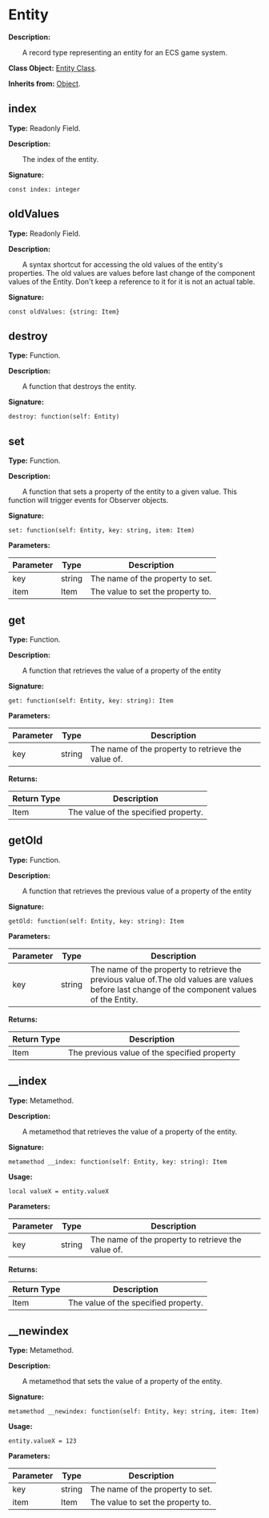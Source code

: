 
# Entity

**Description:**

&emsp;&emsp;A record type representing an entity for an ECS game system.

**Class Object:** [Entity Class](/docs/api/Class%20Object/Entity).

**Inherits from:** [Object](/docs/api/Class/Object).

## index

**Type:** Readonly Field.

**Description:**

&emsp;&emsp;The index of the entity.

**Signature:**
```tl
const index: integer
```

## oldValues

**Type:** Readonly Field.

**Description:**

&emsp;&emsp;A syntax shortcut for accessing the old values of the entity's properties.
The old values are values before last change of the component values of the Entity.
Don't keep a reference to it for it is not an actual table.

**Signature:**
```tl
const oldValues: {string: Item}
```

## destroy

**Type:** Function.

**Description:**

&emsp;&emsp;A function that destroys the entity.

**Signature:**
```tl
destroy: function(self: Entity)
```

## set

**Type:** Function.

**Description:**

&emsp;&emsp;A function that sets a property of the entity to a given value.
This function will trigger events for Observer objects.

**Signature:**
```tl
set: function(self: Entity, key: string, item: Item)
```

**Parameters:**

| Parameter | Type | Description |
| --- | --- | --- |
| key | string | The name of the property to set. |
| item | Item | The value to set the property to. |

## get

**Type:** Function.

**Description:**

&emsp;&emsp;A function that retrieves the value of a property of the entity

**Signature:**
```tl
get: function(self: Entity, key: string): Item
```

**Parameters:**

| Parameter | Type | Description |
| --- | --- | --- |
| key | string | The name of the property to retrieve the value of. |

**Returns:**

| Return Type | Description |
| --- | --- |
| Item | The value of the specified property. |

## getOld

**Type:** Function.

**Description:**

&emsp;&emsp;A function that retrieves the previous value of a property of the entity

**Signature:**
```tl
getOld: function(self: Entity, key: string): Item
```

**Parameters:**

| Parameter | Type | Description |
| --- | --- | --- |
| key | string | The name of the property to retrieve the previous value of.The old values are values before last change of the component values of the Entity. |

**Returns:**

| Return Type | Description |
| --- | --- |
| Item | The previous value of the specified property |

## __index

**Type:** Metamethod.

**Description:**

&emsp;&emsp;A metamethod that retrieves the value of a property of the entity.

**Signature:**
```tl
metamethod __index: function(self: Entity, key: string): Item
```

**Usage:**
```tl
local valueX = entity.valueX
```

**Parameters:**

| Parameter | Type | Description |
| --- | --- | --- |
| key | string | The name of the property to retrieve the value of. |

**Returns:**

| Return Type | Description |
| --- | --- |
| Item | The value of the specified property. |

## __newindex

**Type:** Metamethod.

**Description:**

&emsp;&emsp;A metamethod that sets the value of a property of the entity.

**Signature:**
```tl
metamethod __newindex: function(self: Entity, key: string, item: Item)
```

**Usage:**
```tl
entity.valueX = 123
```

**Parameters:**

| Parameter | Type | Description |
| --- | --- | --- |
| key | string | The name of the property to set. |
| item | Item | The value to set the property to. |